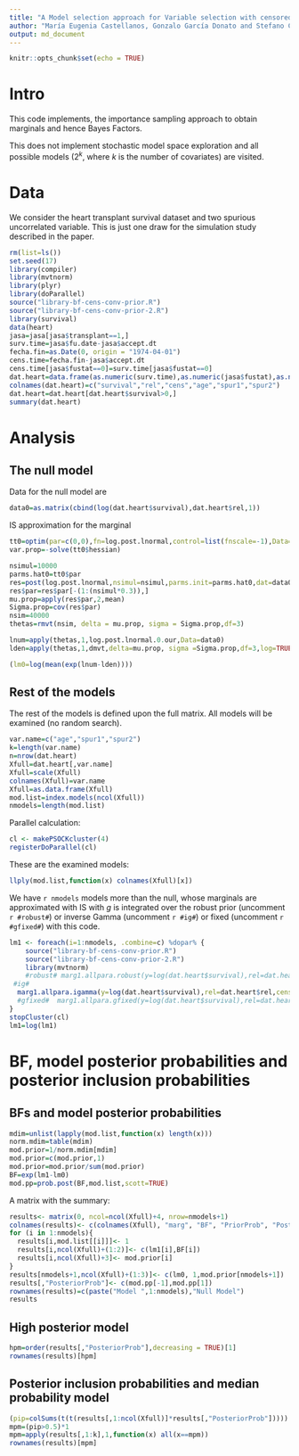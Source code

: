 ```yaml
--- 
title: "A Model selection approach for Variable selection with censored data (R code) - Importance Sampling" 
author: "María Eugenia Castellanos, Gonzalo García Donato and Stefano Cabras" 
output: md_document 
--- 
```


  

```r
knitr::opts_chunk$set(echo = TRUE) 
```


# Intro 

This code implements, the importance sampling approach to obtain marginals and hence Bayes Factors. 

This does not implement stochastic model space exploration and all possible models ($2^k$, where $k$ is the number of covariates) are visited. 

# Data 

We consider the heart transplant survival dataset and two spurious uncorrelated variable. This is just one draw for the simulation study described in the paper. 

```r
rm(list=ls()) 
set.seed(17) 
library(compiler) 
library(mvtnorm) 
library(plyr) 
library(doParallel) 
source("library-bf-cens-conv-prior.R") 
source("library-bf-cens-conv-prior-2.R") 
library(survival) 
data(heart) 
jasa=jasa[jasa$transplant==1,] 
surv.time=jasa$fu.date-jasa$accept.dt
fecha.fin=as.Date(0, origin = "1974-04-01") 
cens.time=fecha.fin-jasa$accept.dt  
cens.time[jasa$fustat==0]=surv.time[jasa$fustat==0] 
dat.heart=data.frame(as.numeric(surv.time),as.numeric(jasa$fustat),as.numeric(cens.time),jasa$age,rnorm(nrow(jasa)),rnorm(nrow(jasa))) 
colnames(dat.heart)=c("survival","rel","cens","age","spur1","spur2") 
dat.heart=dat.heart[dat.heart$survival>0,] 
summary(dat.heart)
``` 

# Analysis 

## The null model 
Data for the null model are
```r
data0=as.matrix(cbind(log(dat.heart$survival),dat.heart$rel,1))
``` 

IS approximation for the marginal

```r
tt0=optim(par=c(0,0),fn=log.post.lnormal,control=list(fnscale=-1),Data=data0,method=optimmethod,hessian=TRUE)
var.prop=-solve(tt0$hessian)

nsimul=10000
parms.hat0=tt0$par
res=post(log.post.lnormal,nsimul=nsimul,parms.init=parms.hat0,dat=data0)
res$par=res$par[-(1:(nsimul*0.3)),]
mu.prop=apply(res$par,2,mean)
Sigma.prop=cov(res$par)
nsim=40000
thetas=rmvt(nsim, delta = mu.prop, sigma = Sigma.prop,df=3)

lnum=apply(thetas,1,log.post.lnormal.0.our,Data=data0)
lden=apply(thetas,1,dmvt,delta=mu.prop, sigma =Sigma.prop,df=3,log=TRUE)

(lm0=log(mean(exp(lnum-lden))))
``` 

## Rest of the models 

The rest of the models is defined upon the full matrix. All models will be examined (no random search). 

```r
var.name=c("age","spur1","spur2") 
k=length(var.name)
n=nrow(dat.heart)
Xfull=dat.heart[,var.name]
Xfull=scale(Xfull) 
colnames(Xfull)=var.name 
Xfull=as.data.frame(Xfull) 
mod.list=index.models(ncol(Xfull)) 
nmodels=length(mod.list) 
``` 

Parallel calculation: 
```r
cl <- makePSOCKcluster(4) 
registerDoParallel(cl) 
```

These are the examined models: 

```r
llply(mod.list,function(x) colnames(Xfull)[x]) 
```

We have `r nmodels` models more than the null, whose marginals are approximated with IS with $g$ is integrated over the robust prior (uncomment `r #robust#`) or inverse Gamma (uncomment `r #ig#`) or fixed (uncomment `r #gfixed#`) with this code.

```r
lm1 <- foreach(i=1:nmodels, .combine=c) %dopar% { 
    source("library-bf-cens-conv-prior.R") 
    source("library-bf-cens-conv-prior-2.R")
    library(mvtnorm)
    #robust# marg1.allpara.robust(y=log(dat.heart$survival),rel=dat.heart$rel,ct=log(dat.heart$cens),X=Xfull[mod.list[[i]]],k.star=0,nsim.marg = 10000,nsim.post = 5000)$marg
 #ig#
  marg1.allpara.igamma(y=log(dat.heart$survival),rel=dat.heart$rel,cens=log(dat.heart$cens),X=Xfull[mod.list[[i]]],k.star=0,nsim.marg = 10000,nsim.post = 5000)$marg 
  #gfixed#  marg1.allpara.gfixed(y=log(dat.heart$survival),rel=dat.heart$rel,cens=log(dat.heart$cens),X=Xfull[mod.list[[i]]],k.star=0,nsim.marg = 10000,nsim.post = 5000)$marg
}
stopCluster(cl)
lm1=log(lm1)
``` 

# BF, model posterior probabilities and posterior inclusion probabilities 

## BFs and model posterior probabilities 

```r
mdim=unlist(lapply(mod.list,function(x) length(x))) 
norm.mdim=table(mdim) 
mod.prior=1/norm.mdim[mdim] 
mod.prior=c(mod.prior,1) 
mod.prior=mod.prior/sum(mod.prior) 
BF=exp(lm1-lm0) 
mod.pp=prob.post(BF,mod.list,scott=TRUE) 
```

A matrix with the summary: 

```r
results<- matrix(0, ncol=ncol(Xfull)+4, nrow=nmodels+1) 
colnames(results)<- c(colnames(Xfull), "marg", "BF", "PriorProb", "PosteriorProb") 
for (i in 1:nmodels){ 
  results[i,mod.list[[i]]]<- 1 
  results[i,ncol(Xfull)+(1:2)]<- c(lm1[i],BF[i]) 
  results[i,ncol(Xfull)+3]<- mod.prior[i] 
}
results[nmodels+1,ncol(Xfull)+(1:3)]<- c(lm0, 1,mod.prior[nmodels+1]) 
results[,"PosteriorProb"]<- c(mod.pp[-1],mod.pp[1]) 
rownames(results)=c(paste("Model ",1:nmodels),"Null Model") 
results 
``` 

## High posterior model 


```r
hpm=order(results[,"PosteriorProb"],decreasing = TRUE)[1] 
rownames(results)[hpm] 
``` 

## Posterior inclusion probabilities and median probability model 

```r
(pip=colSums(t(t(results[,1:ncol(Xfull)]*results[,"PosteriorProb"])))) 
mpm=(pip>0.5)*1 
mpm=apply(results[,1:k],1,function(x) all(x==mpm)) 
rownames(results)[mpm] 
```
